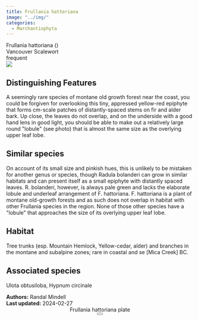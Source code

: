 ```yaml
---
title: Frullania hattoriana
image: "../img/"
categories:
  - Marchantiophyta
---
```


<script src="../js/micromodal.min.js"></script>
<div class="info-panel">
 <div class="info-top">
  <div class="taxon-scientific"><span class="taxon-name">Frullania hattoriana</span> <span class="taxon-authority"></span> <span class="taxon-family">()</span></div>
  <div class="taxon-common">Vancouver Scalewort</div>
 </div>
 <div class="info-bottom">
  <div class="taxon-qnd"></div>
  <div class="taxon-abundance">frequent</div>
 </div>
</div>
<div class="imerss-content-frame">
 <div class="imerss-image-header">
  <div class="imerss-image-holder imerss-column-left" data-toggle="tooltip" style="background-image: url(../img/)" title="">
  </div>

  <div class="imerss-image-holder imerss-column-right" data-toggle="tooltip" style="background-image: url(../img/)" title="">
  </div>
 </div>
 <div class="imerss-content-lower">
  <div class="imerss-column-left">
  <div class="tab-microscope" data-micromodal-trigger="modal-plate">
  <img src="../img/bryo guide microscope.png"/>
  </div>

<h2>Distinguishing Features</h2>

A seemingly rare species of montane old growth forest near the coast, you could be forgiven for overlooking this tiny, appressed yellow-red epiphyte that forms cm-scale patches of distantly-spaced stems on fir and alder bark. Up close, the leaves do not overlap, and on the underside with a good hand lens in good light, you should be able to make out a relatively large round &quot;lobule&quot; (see photo) that is almost the same size as the overlying upper leaf lobe.

<h2>Similar species</h2>

On account of its small size and pinkish hues, this is unlikely to be mistaken for another genus or species, though Radula bolanderi can grow in similar habitats and can present itself as a small epiphyte with distantly spaced leaves. R. bolanderi, however, is always pale green and lacks the elaborate lobule and underleaf arrangement of F. hattoriana. F. hattoriana is a plant of montane old-growth forests and as such does not overlap in habitat with other Frullania species in the region. None of those other species have a &quot;lobule&quot; that approaches the size of its overlying upper leaf lobe.

<h2>Habitat</h2>

Tree trunks (esp. Mountain Hemlock, Yellow-cedar, alder) and branches in the montane and subalpine zones; rare in coastal and se [Mica Creek] BC.

<h2>Associated species</h2>

Ulota obtusiloba, Hypnum circinale
</div>

<div class="imerss-column-right">

<div class="imerss-image-holder imerss-column-right" data-toggle="tooltip" style="background-image: url(../img/)" title="">
</div>

</div>

</div>
</div>

<div class="taxon-footer">
 <div class="taxon-authors"><b>Authors:</b> <span>Randal Mindell</span></div>
 <div class="taxon-update"><b>Last updated:</b> <span>2024-02-27</span></div>
</div>

<div class="modal micromodal-slide" id="modal-plate" aria-hidden="true">
 <div class="modal__overlay" tabindex="-1" data-micromodal-close>
  <div class="modal__container" role="dialog" aria-modal="true" aria-labelledby="modal-plate-title" >
   <header class="modal__header">
   <div class="modal__title" id="modal-plate-title">
  Frullania hattoriana plate
   </div>
   <button class="modal__close" aria-label="Close" data-micromodal-close></button>
   </header>
  <div class="modal__content" id="modal-plate-content">
   <div class="imerss-image-holder" data-toggle="tooltip" style="background-image: url(../img/)" title="">
  </div>
  </div>
  </div>
 </div>
</div>
<script>
MicroModal.init();
</script>


